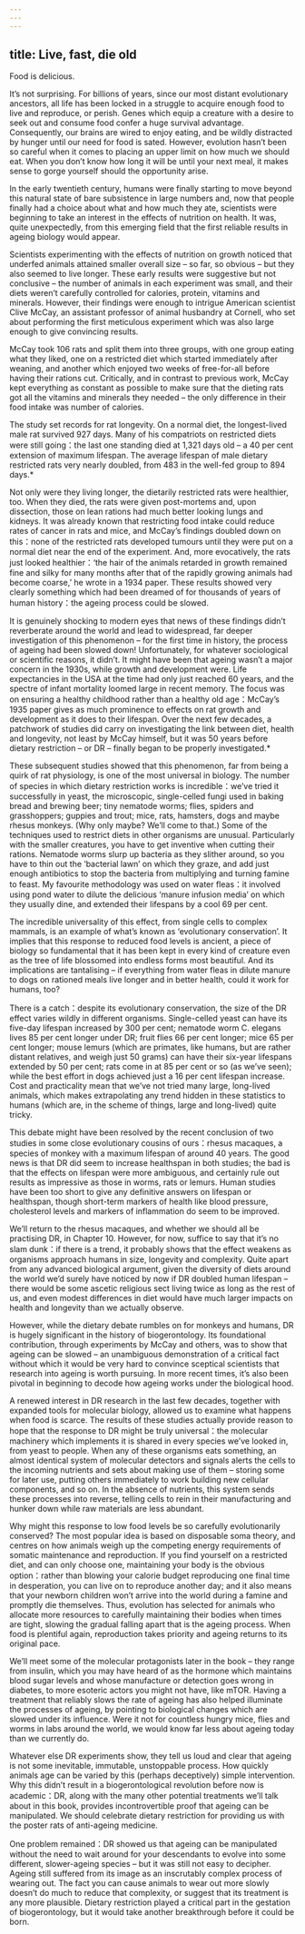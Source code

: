 ```yaml
---
---
---
```

title: Live, fast, die old
---



Food is delicious.

It’s not surprising. For billions of years, since our most distant evolutionary ancestors, all life has been locked in a struggle to acquire enough food to live and reproduce, or perish. Genes which equip a creature with a desire to seek out and consume food confer a huge survival advantage. Consequently, our brains are wired to enjoy eating, and be wildly distracted by hunger until our need for food is sated. However, evolution hasn’t been so careful when it comes to placing an upper limit on how much we should eat. When you don’t know how long it will be until your next meal, it makes sense to gorge yourself should the opportunity arise.

In the early twentieth century, humans were finally starting to move beyond this natural state of bare subsistence in large numbers and, now that people finally had a choice about what and how much they ate, scientists were beginning to take an interest in the effects of nutrition on health. It was, quite unexpectedly, from this emerging field that the first reliable results in ageing biology would appear.

Scientists experimenting with the effects of nutrition on growth noticed that underfed animals attained smaller overall size – so far, so obvious – but they also seemed to live longer. These early results were suggestive but not conclusive – the number of animals in each experiment was small, and their diets weren’t carefully controlled for calories, protein, vitamins and minerals. However, their findings were enough to intrigue American scientist Clive McCay, an assistant professor of animal husbandry at Cornell, who set about performing the first meticulous experiment which was also large enough to give convincing results.

McCay took 106 rats and split them into three groups, with one group eating what they liked, one on a restricted diet which started immediately after weaning, and another which enjoyed two weeks of free-for-all before having their rations cut. Critically, and in contrast to previous work, McCay kept everything as constant as possible to make sure that the dieting rats got all the vitamins and minerals they needed – the only difference in their food intake was number of calories.

The study set records for rat longevity. On a normal diet, the longest-lived male rat survived 927 days. Many of his compatriots on restricted diets were still going：the last one standing died at 1,321 days old – a 40 per cent extension of maximum lifespan. The average lifespan of male dietary restricted rats very nearly doubled, from 483 in the well-fed group to 894 days.*

Not only were they living longer, the dietarily restricted rats were healthier, too. When they died, the rats were given post-mortems and, upon dissection, those on lean rations had much better looking lungs and kidneys. It was already known that restricting food intake could reduce rates of cancer in rats and mice, and McCay’s findings doubled down on this：none of the restricted rats developed tumours until they were put on a normal diet near the end of the experiment. And, more evocatively, the rats just looked healthier：‘the hair of the animals retarded in growth remained fine and silky for many months after that of the rapidly growing animals had become coarse,’ he wrote in a 1934 paper. These results showed very clearly something which had been dreamed of for thousands of years of human history：the ageing process could be slowed.

It is genuinely shocking to modern eyes that news of these findings didn’t reverberate around the world and lead to widespread, far deeper investigation of this phenomenon – for the first time in history, the process of ageing had been slowed down! Unfortunately, for whatever sociological or scientific reasons, it didn’t. It might have been that ageing wasn’t a major concern in the 1930s, while growth and development were. Life expectancies in the USA at the time had only just reached 60 years, and the spectre of infant mortality loomed large in recent memory. The focus was on ensuring a healthy childhood rather than a healthy old age：McCay’s 1935 paper gives as much prominence to effects on rat growth and development as it does to their lifespan. Over the next few decades, a patchwork of studies did carry on investigating the link between diet, health and longevity, not least by McCay himself, but it was 50 years before dietary restriction – or DR – finally began to be properly investigated.*

These subsequent studies showed that this phenomenon, far from being a quirk of rat physiology, is one of the most universal in biology. The number of species in which dietary restriction works is incredible：we’ve tried it successfully in yeast, the microscopic, single-celled fungi used in baking bread and brewing beer; tiny nematode worms; flies, spiders and grasshoppers; guppies and trout; mice, rats, hamsters, dogs and maybe rhesus monkeys. (Why only maybe? We’ll come to that.) Some of the techniques used to restrict diets in other organisms are unusual. Particularly with the smaller creatures, you have to get inventive when cutting their rations. Nematode worms slurp up bacteria as they slither around, so you have to thin out the ‘bacterial lawn’ on which they graze, and add just enough antibiotics to stop the bacteria from multiplying and turning famine to feast. My favourite methodology was used on water fleas：it involved using pond water to dilute the delicious ‘manure infusion media’ on which they usually dine, and extended their lifespans by a cool 69 per cent.

The incredible universality of this effect, from single cells to complex mammals, is an example of what’s known as ‘evolutionary conservation’. It implies that this response to reduced food levels is ancient, a piece of biology so fundamental that it has been kept in every kind of creature even as the tree of life blossomed into endless forms most beautiful. And its implications are tantalising – if everything from water fleas in dilute manure to dogs on rationed meals live longer and in better health, could it work for humans, too?

There is a catch：despite its evolutionary conservation, the size of the DR effect varies wildly in different organisms. Single-celled yeast can have its five-day lifespan increased by 300 per cent; nematode worm C. elegans lives 85 per cent longer under DR; fruit flies 66 per cent longer; mice 65 per cent longer; mouse lemurs (which are primates, like humans, but are rather distant relatives, and weigh just 50 grams) can have their six-year lifespans extended by 50 per cent; rats come in at 85 per cent or so (as we’ve seen); while the best effort in dogs achieved just a 16 per cent lifespan increase. Cost and practicality mean that we’ve not tried many large, long-lived animals, which makes extrapolating any trend hidden in these statistics to humans (which are, in the scheme of things, large and long-lived) quite tricky.

This debate might have been resolved by the recent conclusion of two studies in some close evolutionary cousins of ours：rhesus macaques, a species of monkey with a maximum lifespan of around 40 years. The good news is that DR did seem to increase healthspan in both studies; the bad is that the effects on lifespan were more ambiguous, and certainly rule out results as impressive as those in worms, rats or lemurs. Human studies have been too short to give any definitive answers on lifespan or healthspan, though short-term markers of health like blood pressure, cholesterol levels and markers of inflammation do seem to be improved.

We’ll return to the rhesus macaques, and whether we should all be practising DR, in Chapter 10. However, for now, suffice to say that it’s no slam dunk：if there is a trend, it probably shows that the effect weakens as organisms approach humans in size, longevity and complexity. Quite apart from any advanced biological argument, given the diversity of diets around the world we’d surely have noticed by now if DR doubled human lifespan – there would be some ascetic religious sect living twice as long as the rest of us, and even modest differences in diet would have much larger impacts on health and longevity than we actually observe.

However, while the dietary debate rumbles on for monkeys and humans, DR is hugely significant in the history of biogerontology. Its foundational contribution, through experiments by McCay and others, was to show that ageing can be slowed – an unambiguous demonstration of a critical fact without which it would be very hard to convince sceptical scientists that research into ageing is worth pursuing. In more recent times, it’s also been pivotal in beginning to decode how ageing works under the biological hood.

A renewed interest in DR research in the last few decades, together with expanded tools for molecular biology, allowed us to examine what happens when food is scarce. The results of these studies actually provide reason to hope that the response to DR might be truly universal：the molecular machinery which implements it is shared in every species we’ve looked in, from yeast to people. When any of these organisms eats something, an almost identical system of molecular detectors and signals alerts the cells to the incoming nutrients and sets about making use of them – storing some for later use, putting others immediately to work building new cellular components, and so on. In the absence of nutrients, this system sends these processes into reverse, telling cells to rein in their manufacturing and hunker down while raw materials are less abundant.

Why might this response to low food levels be so carefully evolutionarily conserved? The most popular idea is based on disposable soma theory, and centres on how animals weigh up the competing energy requirements of somatic maintenance and reproduction. If you find yourself on a restricted diet, and can only choose one, maintaining your body is the obvious option：rather than blowing your calorie budget reproducing one final time in desperation, you can live on to reproduce another day; and it also means that your newborn children won’t arrive into the world during a famine and promptly die themselves. Thus, evolution has selected for animals who allocate more resources to carefully maintaining their bodies when times are tight, slowing the gradual falling apart that is the ageing process. When food is plentiful again, reproduction takes priority and ageing returns to its original pace.

We’ll meet some of the molecular protagonists later in the book – they range from insulin, which you may have heard of as the hormone which maintains blood sugar levels and whose manufacture or detection goes wrong in diabetes, to more esoteric actors you might not have, like mTOR. Having a treatment that reliably slows the rate of ageing has also helped illuminate the processes of ageing, by pointing to biological changes which are slowed under its influence. Were it not for countless hungry mice, flies and worms in labs around the world, we would know far less about ageing today than we currently do.

Whatever else DR experiments show, they tell us loud and clear that ageing is not some inevitable, immutable, unstoppable process. How quickly animals age can be varied by this (perhaps deceptively) simple intervention. Why this didn’t result in a biogerontological revolution before now is academic：DR, along with the many other potential treatments we’ll talk about in this book, provides incontrovertible proof that ageing can be manipulated. We should celebrate dietary restriction for providing us with the poster rats of anti-ageing medicine.

One problem remained：DR showed us that ageing can be manipulated without the need to wait around for your descendants to evolve into some different, slower-ageing species – but it was still not easy to decipher. Ageing still suffered from its image as an inscrutably complex process of wearing out. The fact you can cause animals to wear out more slowly doesn’t do much to reduce that complexity, or suggest that its treatment is any more plausible. Dietary restriction played a critical part in the gestation of biogerontology, but it would take another breakthrough before it could be born.